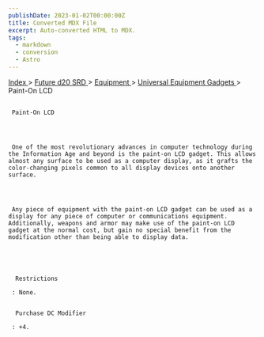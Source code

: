 ```yaml
---
publishDate: 2023-01-02T00:00:00Z
title: Converted MDX File
excerpt: Auto-converted HTML to MDX.
tags:
  - markdown
  - conversion
  - Astro
---
```







[
      Index
     ](-index)
     >
     [
      Future d20 SRD
     ](future-d20-srd-index)
     >
     [
      Equipment
     ](future-d20-srd-equipment-index)
     >
     [
      Universal Equipment Gadgets
     ](future-d20-srd-equipment-gadgets-universal-equipment-index)
     > Paint-On LCD
    





## 
     Paint-On LCD
    



     One of the most revolutionary advances in computer technology during the Information Age and beyond is the paint-on LCD gadget. This allows almost any surface to be used as a computer display, as it grafts the color-changing pixels common to all display devices onto another surface.
    



     Any piece of equipment with the paint-on LCD gadget can be used as a display for any piece of computer or communications equipment. Additionally, weapons and armor may make use of the paint-on LCD gadget at the normal cost, but gain no special benefit from the modification other than being able to display data.
    




      Restrictions
     
     : None.
     

      Purchase DC Modifier
     
     : +4.
    




